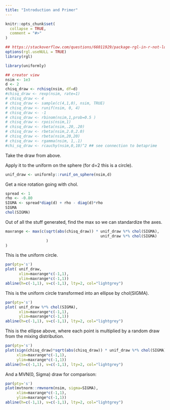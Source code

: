 ```yaml
---
title: "Introduction and Primer"
---
```


```r
knitr::opts_chunk$set(
  collapse = TRUE,
  comment = "#>"
)

## https://stackoverflow.com/questions/66011929/package-rgl-in-r-not-loading-in-mac-os/66127391#66127391
options(rgl.useNULL = TRUE)
library(rgl)

```

```r
library(uniformly)

## creator view
nsim <- 1e3
d <- 2
chisq_draw <- rchisq(nsim, df=d)
#chisq_draw <- rexp(nsim, rate=1)
# chisq_draw <- 4
# chisq_draw <- sample(c(4,1,0), nsim, TRUE)
# chisq_draw <- runif(nsim, 0, 4)
# chisq_draw <- -1
# chisq_draw <- rbinom(nsim,1,prob=0.5 )
# chisq_draw <- rpois(nsim,1)
# chisq_draw <- rbeta(nsim,.20,.20)
# chisq_draw <- rbeta(nsim,2.0,2.0)
# chisq_draw <- rbeta(nsim,20,20)
# chisq_draw <- rgamma(nsim, 1,.1)
#chi_sq_draw <- rcauchy(nsim,0,10)^2 ## see connection to betaprime
```

Take the draw from above.


Apply it to the uniform on the sphere (for d=2 this is a circle).

```r
unif_draw <- uniformly::runif_on_sphere(nsim,d)
```

Get a nice rotation going with chol.

```r
spread <- 1
rho <- -0.80
SIGMA <- spread*diag(d) + rho - diag(d)*rho
SIGMA
chol(SIGMA)
```

Out of all the stuff generated, find the max so we can standardize the axes.

```r
maxrange <- max(c(sqrt(abs(chisq_draw)) * unif_draw %*% chol(SIGMA),
                                          unif_draw %*% chol(SIGMA)
                  )
)


```

This is the uniform circle.

```r
par(pty='s')
plot( unif_draw, 
      xlim=maxrange*c(-1,1),
      ylim=maxrange*c(-1,1))
abline(h=c(-1,1), v=c(-1,1), lty=2, col="lightgrey")
```

This is the uniform circle transformed into an ellipse by chol(SIGMA).

```r
par(pty='s')
plot( unif_draw %*% chol(SIGMA), 
      xlim=maxrange*c(-1,1),
      ylim=maxrange*c(-1,1))
abline(h=c(-1,1), v=c(-1,1), lty=2, col="lightgrey")
```

This is the ellipse above, where each point is multiplied by a random draw from the mixing distribution.

```r
par(pty='s')
plot(sign(chisq_draw)*sqrt(abs(chisq_draw)) * unif_draw %*% chol(SIGMA), 
     xlim=maxrange*c(-1,1),
     ylim=maxrange*c(-1,1))
abline(h=c(-1,1), v=c(-1,1), lty=2, col="lightgrey")
```

And a MVN(0, Sigma) draw for comparison:

```r
par(pty='s')
plot(mvtnorm::rmvnorm(nsim, sigma=SIGMA),
     xlim=maxrange*c(-1,1),
     ylim=maxrange*c(-1,1))
abline(h=c(-1,1), v=c(-1,1), lty=2, col="lightgrey")



```
